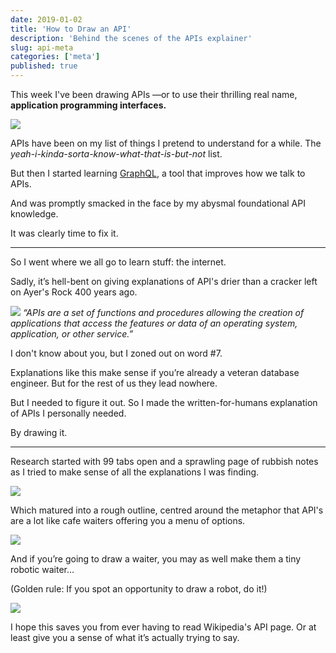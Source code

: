 ```yaml
---
date: 2019-01-02
title: 'How to Draw an API'
description: 'Behind the scenes of the APIs explainer'
slug: api-meta
categories: ['meta']
published: true
---
```


This week I've been drawing APIs —or to use their thrilling real name, **application programming interfaces.**


![](./API_Meta1.png)

APIs have been on my list of things I pretend to understand for a while.
The *yeah-i-kinda-sorta-know-what-that-is-but-not* list.

But then I started learning [GraphQL](https://www.graphql.com/), a tool that improves how we talk to APIs.

And was promptly smacked in the face by my abysmal foundational API knowledge.

It was clearly time to fix it.

---

So I went where we all go to learn stuff: the internet.

Sadly, it’s hell-bent on giving explanations of API's drier than a cracker left on Ayer's Rock 400 years ago.

![](./API_Meta2.png)
*“APIs are a set of functions and procedures allowing the creation of applications that access the features or data of an operating system, application, or other service.”*

I don't know about you, but I zoned out on word #7.

Explanations like this make sense if you’re already a veteran database engineer. But for the rest of us they lead nowhere.

But I needed to figure it out. So I made the written-for-humans explanation of APIs I personally needed.

By drawing it.

---

Research started with 99 tabs open and a sprawling page of rubbish notes as I tried to make sense of all the explanations I was finding.

![](./API_Meta3.png)


Which matured into a rough outline, centred around the metaphor that API's are a lot like cafe waiters offering you a menu of options.


![](./API_Meta4.png)

And if you’re going to draw a waiter, you may as well make them a tiny robotic waiter…

(Golden rule: If you spot an opportunity to draw a robot, do it!)

![](./API_Meta5.png)

I hope this saves you from ever having to read Wikipedia's API page.
Or at least give you a sense of what it’s actually trying to say.
 





